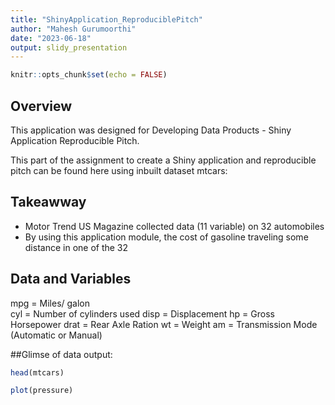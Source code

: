 ```yaml
---
title: "ShinyApplication_ReproduciblePitch"
author: "Mahesh Gurumoorthi"
date: "2023-06-18"
output: slidy_presentation
---
```


```r
knitr::opts_chunk$set(echo = FALSE)
```

## Overview

This application was designed for Developing Data Products - Shiny Application Reproducible Pitch.

This part of the assignment to create a Shiny application  and reproducible pitch can be found here using inbuilt dataset mtcars:

## Takeawway

- Motor Trend US Magazine collected data (11 variable) on 32 automobiles
- By using this application module, the cost of gasoline traveling some distance in one of the 32

## Data and Variables 
mpg = Miles/ galon  
cyl = Number of cylinders used
disp = Displacement
hp = Gross Horsepower 
drat = Rear Axle Ration
wt = Weight
am = Transmission Mode (Automatic or Manual)

##Glimse of data output:

```r
head(mtcars) 

```

<!-- ## Slide with Plot -->

```r
plot(pressure)
```

